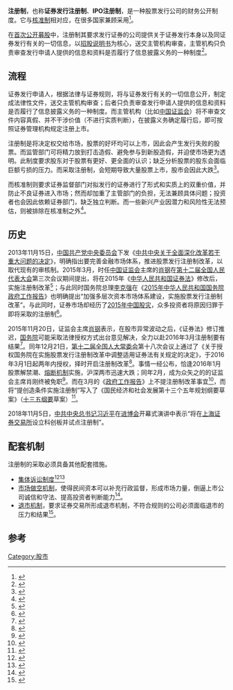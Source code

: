 '''注册制'''，也称'''证券发行注册制'''、'''IPO注册制'''，是一种股票发行公司的财务公开制度。它与[[核准制|核准制]]相对应，在很多国家兼顾采用<ref>{{cite news|title=注册制的“美国版”详解|url=http://www.laohucaijing.com/news/6609/|accessdate=2016-03-07|agency=环球老虎网}}</ref>。

在[[首次公开募股|首次公开募股]]中，注册制其要求发行证券的公司提供关于证券发行本身以及同证券发行有关的一切信息，以[[招股说明书|招股说明书]]为核心，送交主管机构审查，主管机构只负责审查发行申请人提供的信息和资料是否履行了信息披露义务的一种制度<ref>{{cite book|author1=曹凝蓉|title=后发地区之金融准备|date=2014年5月|publisher=北京：中国金融出版社|isbn=978-7-5049-7466-2|pages=22-23|accessdate=2016-03-07}}</ref>。

== 流程 ==
证券发行申请人，根据法律与证券规则，将与证券发行有关的一切信息公开，制定成法律性文件，送交主管机构审查；后者只负责审查发行申请人提供的信息和资料是否履行了信息披露义务的一种制度。而主管机构（比如[[中国证监会|中国证监会]]）将不审查文件内容真假、并不干涉价值（不进行实质判断），在披露义务确定履行后，即可按照证券管理机构规定注册上市。

注册制是将决定权交给市场，股票的好坏均可以上市，因此会产生发行失败的股票。而监管部门可将精力放到打击造假、避免参与到新股造假，并迫使市场更为透明。此制度要求股东对于股票有更好、更全面的认识；缺乏分析股票的股东会面临巨额亏损的压力。而采取注册制，会短期导致大量股票上市，股市会因此大跌<ref>{{cite book|author1=顾连书|title=中国股票发行监管制度变迁研究|date=2014年6月|publisher=北京：经济管理出版社|isbn=978-7-5096-2949-9|pages=45-46|accessdate=2016-03-07}}</ref>。

而核准制则要求证券监督部门对拟发行的证券进行了形式和实质上的双重价值，并防止不良证券进入市场；然而却加重了主管部门的负担，无法兼顾具体问题；投资者也会因此依赖证券部门，缺乏独立判断。而一些新兴产业因潜力和风险性无法预估，则被排除在核准制之外<ref>{{cite book|author1=杨烨，周军|title=变革与突破：中国资本市场发展研究 下|date=2014年4月|publisher=北京：中国财政经济出版社|isbn=978-7-5095-5077-9|pages=434|accessdate=2016-03-07}}</ref>。

== 历史 ==
2013年11月15日，[[中国共产党中央委员会|中国共产党中央委员会]]下发《[[中共中央关于全面深化改革若干重大问题的决定|中共中央关于全面深化改革若干重大问题的决定]]》，明确指出要完善金融市场体系，推进股票发行注册制改革，以取代现有的审核制。2015年3月，时任[[中国证券监督管理委员会|中国证监会]]主席的[[肖钢|肖钢]]在[[第十二届全国人民代表大会|第十二届全国人民代表大会]]第三次会议期间提出，将在2015年《[[中华人民共和国证券法|中华人民共和国证券法]]》修改后，实施注册制改革<ref>{{cite news|title=肖钢：今年将实施注册制改革|url=http://finance.people.com.cn/n/2015/0306/c1004-26647533.html|accessdate=2016-03-07|agency=人民网|archive-date=2016-03-07|archive-url=https://web.archive.org/web/20160307112635/http://finance.people.com.cn/n/2015/0306/c1004-26647533.html|dead-url=no}}</ref>；与此同时国务院总理[[李克强|李克强]]在《[[s:2015年中华人民共和国国务院政府工作报告|2015年中华人民共和国国务院政府工作报告]]》也明确提出“加强多层次资本市场体系建设，实施股票发行注册制改革”。与此同时，证券市场却经历了[[2015年中国股灾|2015年中国股灾]]，众多投资者将原因归罪于即将采取的注册制<ref>{{cite news|title=空头大杀器注册制真要来了?三大应对绝招哪个更管用|url=http://finance.ifeng.com/a/20160304/14250850_0.shtml|accessdate=2016-03-07|agency=凤凰网}}</ref>。

2015年11月20日，证监会主席[[肖钢|肖钢]]表示，在股市异常波动之后，《证券法》修订推迟，[[中华人民共和国国务院|国务院]]可能采取法律授权方式出台意见解决，全力以赴2016年3月注册制要有结果<ref>{{cite news|title=肖钢：全力以赴让注册制在明年三月有结果|url=http://money.163.com/15/1121/15/B8V4RDF300254IU4.html|accessdate=2016-03-07|agency=网易|date=2015-11-21|archive-url=https://web.archive.org/web/20151126233002/http://money.163.com/15/1121/15/B8V4RDF300254IU4.html|archive-date=2015-11-26|dead-url=yes}}</ref>。同年12月21日，[[第十二届全国人大常委会|第十二届全国人大常委会]]第十八次会议上通过了《关于授权国务院在实施股票发行注册制改革中调整适用证券法有关规定的决定》，于2016年3月1日起两年内授权，择时开启注册制改革<ref>{{cite news|title=注册制今日提请人大常委会授权 肖钢作说明|url=http://finance.ifeng.com/a/20151221/14131802_0.shtml|accessdate=2016-03-07|agency=凤凰网|archive-date=2016-02-01|archive-url=https://web.archive.org/web/20160201100929/http://finance.ifeng.com/a/20151221/14131802_0.shtml|dead-url=no}}</ref>。事情一经公布，恰逢2016年1月股票解禁潮、[[熔断机制|熔断机制]]实施，沪深两市迅速大跌；同年2月，成为众矢之的的证监会主席肖刚终被免职<ref>{{cite news|title=证监会主席肖刚被免职 刘士余任证监会新主席|url=http://finance.youth.cn/finance_gdxw/201602/t20160220_7654544.htm|accessdate=2016-03-07|agency=中国青年网|deadurl=yes|archiveurl=https://web.archive.org/web/20160307114659/http://finance.youth.cn/finance_gdxw/201602/t20160220_7654544.htm|archivedate=2016-03-07}}</ref>。而在3月的《[[政府工作报告|政府工作报告]]》上不提注册制改革事宜<ref>{{cite news|title=政府工作报告未提注册制 全国政协委员贾康称或要缓缓|url=http://business.sohu.com/20160307/n439575606.shtml|accessdate=2016-03-07|agency=搜狐网|archive-date=2016-03-07|archive-url=https://web.archive.org/web/20160307105643/http://business.sohu.com/20160307/n439575606.shtml|dead-url=no}}</ref>，而将“提创造条件实施注册制”写入了《国民经济和社会发展第十三个五年规划纲要草案》（[[中华人民共和国国民经济和社会发展第十三个五年规划纲要|十三五纲要]]草案）<ref>{{cite news|title=政府工作报告未提注册制 今年重点推市场法治化建设|url=http://news.xinhuanet.com/fortune/2016-03/07/c_128778185.htm|accessdate=2016-03-07|agency=上海证券报|date=2016年3月7日|archive-date=2016-03-07|archive-url=https://web.archive.org/web/20160307173846/http://news.xinhuanet.com/fortune/2016-03/07/c_128778185.htm|dead-url=no}}</ref>。

2018年11月5日，[[中国共产党中央委员会总书记|中共中央总书记]][[习近平|习近平]]在[[中国国际进口博览会|进博会]]开幕式演讲中表示“将在[[上海证券交易所|上海证券交易所]]设立科创板并试点注册制”。

== 配套机制 ==
注册制的采取必须具备其他配套措施。
*[[集体诉讼制度|集体诉讼制度]]<ref>{{cite book|author1=顾连书|title=中国股票发行监管制度变迁研究|date=2014年6月|publisher=北京：经济管理出版社|isbn=978-7-5096-2949-9|pages=142|accessdate=2016-03-07}}</ref><ref>{{cite book|author1=苏剑，王国斌|title=中国经济与资本市场纵横谈|date=2014年9月|publisher=北京：北京大学出版社|isbn=978-7-301-24722-8|pages=146|accessdate=2016-03-07}}</ref>
*[[市场做空机制|市场做空机制]]，使得民间资本可以补充行政监督，形成市场力量，倒逼上市公司诚信和守法、提高投资者判断能力<ref>{{cite book|author1=对外经济贸易大学金融学院|title=中国金融问题探索文集 2014 下|date=2014年3月|publisher=北京：中国商务出版社|isbn=978-7-5103-1011-9|pages=561-563|accessdate=2016-03-07}}</ref>。
*[[退市机制|退市机制]]，要求证券交易所形成退市机制，不符合规则的公司必须面临退市的压力和结果<ref>{{cite book|author1=王崇青|title=全流通时代的证券犯罪问题研究|date=2014年3月|publisher=北京：中国人民公安大学出版社|isbn=978-7-5653-1663-0|pages=11|accessdate=2016-03-07}}</ref>。

== 参考==
{{reflist|2}}

[[Category:股市|Category:股市]]